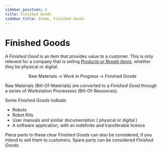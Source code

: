 ```yaml
---
sidebar_position: 3
title: Finished Goods
sidebar_title: Items, Finished Goods
---
```


# Finished Goods

A _Finished Good_ is an item that provides value to a customer.
This is only relevent for a company that is selling [_Products or Resale Items_](https://personalmba.com/12-standard-forms-of-value/), whether they be physical or digital.

<center>
  <p>Raw Materials → Work In Progress → Finished Goods</p>
</center>

Raw Materials (Bill-Of-Materials) are converted to a _Finished Good_ through a series of Workstation Processess (Bill-Of-Resources).

Some _Finished Goods_ indlude:

- Robots
- Robot Kits
- User manuals and similar documentation ( physical or digital )
- A software application, with an indefinite and transferable licence

Piece parts to these clear _Finished Goods_ can also be considered, if you intend to sell them to customers.
Spare parts can be considered _Finished Goods_.

